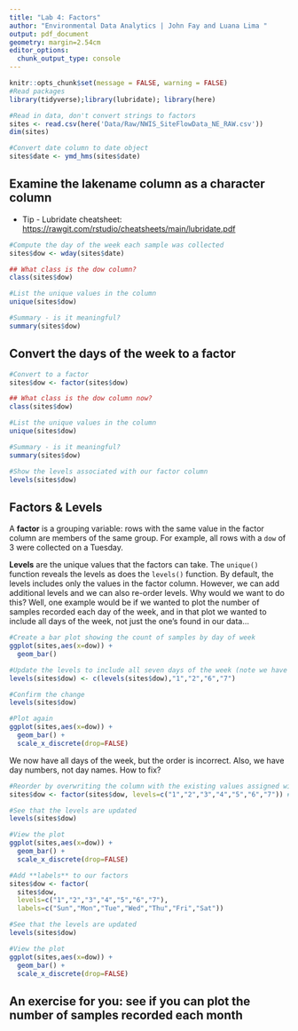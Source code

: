 ```yaml
---
title: "Lab 4: Factors"
author: "Environmental Data Analytics | John Fay and Luana Lima "
output: pdf_document
geometry: margin=2.54cm
editor_options: 
  chunk_output_type: console
---
```



```r
knitr::opts_chunk$set(message = FALSE, warning = FALSE)
#Read packages
library(tidyverse);library(lubridate); library(here)

#Read in data, don't convert strings to factors
sites <- read.csv(here('Data/Raw/NWIS_SiteFlowData_NE_RAW.csv'))
dim(sites)

#Convert date column to date object
sites$date <- ymd_hms(sites$date)
```


## Examine the lakename column as a character column
* Tip - Lubridate cheatsheet: <https://rawgit.com/rstudio/cheatsheets/main/lubridate.pdf>
```r

#Compute the day of the week each sample was collected
sites$dow <- wday(sites$date)

## What class is the dow column?
class(sites$dow)

#List the unique values in the column
unique(sites$dow)

#Summary - is it meaningful?
summary(sites$dow)

```

## Convert the days of the week to a factor
```r

#Convert to a factor
sites$dow <- factor(sites$dow)

## What class is the dow column now?
class(sites$dow)

#List the unique values in the column
unique(sites$dow)

#Summary - is it meaningful?
summary(sites$dow)

#Show the levels associated with our factor column
levels(sites$dow)
```

## Factors & Levels
A **factor** is a grouping variable: rows with the same value in the factor column are members of the same group. For example, all rows with a `dow` of 3 were collected on a Tuesday.

**Levels** are the unique values that the factors can take. The `unique()` function reveals the levels as does the `levels()` function. By default, the levels includes only the values in the factor column. However, we can add additional levels and we can also re-order levels. Why would we want to do this? Well, one example would be if we wanted to plot the number of samples recorded each day of the week, and in that plot we wanted to include all days of the week, not just the one's found in our data...

```r
#Create a bar plot showing the count of samples by day of week
ggplot(sites,aes(x=dow)) +
  geom_bar()
```

```r
#Update the levels to include all seven days of the week (note we have to start with existing levels)
levels(sites$dow) <- c(levels(sites$dow),"1","2","6","7")

#Confirm the change
levels(sites$dow)

#Plot again
ggplot(sites,aes(x=dow)) +
  geom_bar() + 
  scale_x_discrete(drop=FALSE)

```

We now have all days of the week, but the order is incorrect. Also, we have day numbers, not day names. How to fix?
```r

#Reorder by overwriting the column with the existing values assigned with a new order of levels
sites$dow <- factor(sites$dow, levels=c("1","2","3","4","5","6","7")) #Or... as.character(seq(1,7))

#See that the levels are updated
levels(sites$dow)

#View the plot
ggplot(sites,aes(x=dow)) +
  geom_bar() + 
  scale_x_discrete(drop=FALSE)

#Add **labels** to our factors
sites$dow <- factor(
  sites$dow, 
  levels=c("1","2","3","4","5","6","7"),
  labels=c("Sun","Mon","Tue","Wed","Thu","Fri","Sat"))

#See that the levels are updated
levels(sites$dow)

#View the plot
ggplot(sites,aes(x=dow)) +
  geom_bar() + 
  scale_x_discrete(drop=FALSE)
```

## An exercise for you: see if you can plot the number of samples recorded each month
